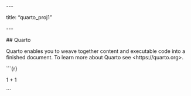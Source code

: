 \-\--

title: "quarto_proj1"

\-\--

\## Quarto

Quarto enables you to weave together content and executable code into a finished document. To learn more about Quarto see \<https://quarto.org\>.

\`\`\`{r}

1 + 1

\`\`\`
